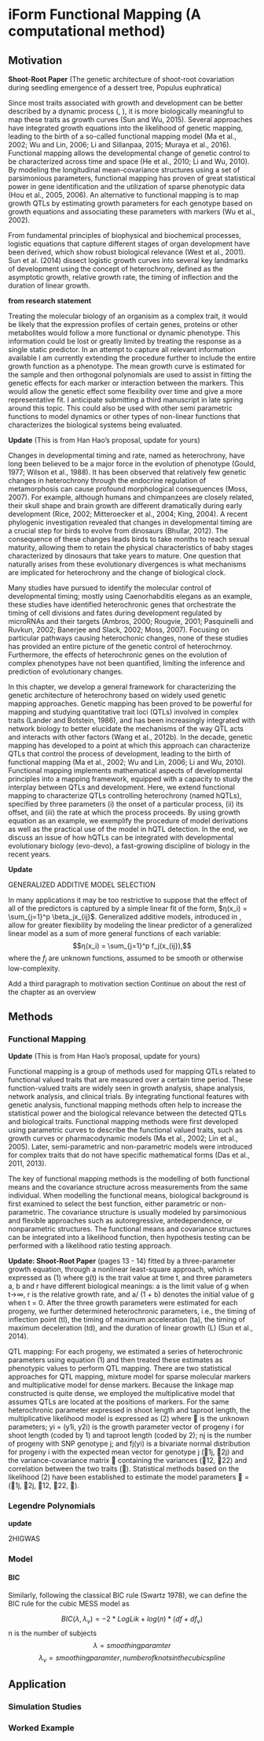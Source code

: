 # iForm Functional Mapping (A computational method)


## Motivation

  **Shoot-Root Paper**
  (The genetic architecture of shoot-root covariation during seedling emergence of a dessert tree, Populus euphratica)
  
 Since most traits associated with growth and development can be better described by a dynamic process (\cite{hernandez2015understanding}, \cite{muraya2017genetic}), it is more biologically meaningful to map these traits as growth curves (Sun and Wu, 2015). Several approaches have integrated growth equations into the likelihood of genetic mapping, leading to the birth of a so-called functional mapping model (Ma et al., 2002; Wu and Lin, 2006; Li and Sillanpaa, 2015; Muraya et al., 2016). Functional mapping allows the developmental change of genetic control to be characterized across time and space (He et al., 2010; Li and Wu, 2010). By modeling the longitudinal mean-covariance structures using a set of parsimonious parameters, functional mapping has proven of great statistical power in gene identification and the utilization of sparse phenotypic data (Hou et al., 2005, 2006). An alternative to functional mapping is to map growth QTLs by estimating growth parameters for each genotype based on growth equations and associating these parameters with markers (Wu et al., 2002). 
 
 
 
 From fundamental principles of biophysical and biochemical processes, logistic equations that capture different stages of organ development have been derived, which show robust biological relevance (West et al., 2001). Sun et al. (2014) dissect logistic growth curves into several key landmarks of development using the concept of heterochrony, defined as the asymptotic growth, relative growth rate, the timing of inflection and the duration of linear growth. 
 

  **from research statement**

Treating the molecular biology of an organisim as a complex trait, it would be likely that the expression profiles of certain genes, proteins or other metabolites would follow a more functional or dynamic phenotype. This information could be lost or greatly limited by treating the response as a single static predictor. In an attempt to capture all relevant information available I am currently extending the procedure further to include the entire growth function as a phenotype. The mean growth curve is estimated for the sample and then orthogonal polynomials are used to assist in fitting the genetic effects for each marker or interaction between the markers. This would allow the genetic effect some flexibility over time and give a more representative fit. I anticipate submitting a third manuscript in late spring around this topic. This could also be used with other semi parametric functions to model dynamics or other types of non-linear functions that characterizes the biological systems being evaluated.


**Update**
  (This is from Han Hao's proposal, update for yours) 

Changes in developmental timing and rate, named as heterochrony, have long
been believed to be a major force in the evolution of phenotype (Gould, 1977;
Wilson et al., 1988). It has been observed that relatively few genetic changes
in heterochrony through the endocrine regulation of metamorphosis can cause
profound morphological consequences (Moss, 2007). For example, although humans
and chimpanzees are closely related, their skull shape and brain growth are different
dramatically during early development (Rice, 2002; Mitteroecker et al., 2004; King,
2004). A recent phylogenic investigation revealed that changes in developmental
timing are a crucial step for birds to evolve from dinosaurs (Bhullar, 2012). The
consequence of these changes leads birds to take months to reach sexual maturity,
allowing them to retain the physical characteristics of baby stages characterized by dinosaurs that take years to mature. One question that naturally arises from these
evolutionary divergences is what mechanisms are implicated for heterochrony and
the change of biological clock.


Many studies have pursued to identify the molecular control of developmental
timing; mostly using Caenorhabditis elegans as an example, these studies have
identified heterochronic genes that orchestrate the timing of cell divisions and fates
during development regulated by microRNAs and their targets (Ambros, 2000;
Rougvie, 2001; Pasquinelli and Ruvkun, 2002; Banerjee and Slack, 2002; Moss, 2007).
Focusing on particular pathways causing heterochonic changes, none of these studies
has provided an entire picture of the genetic control of heterochrnoy. Furthermore,
the effects of heterochronic genes on the evolution of complex phenotypes have not
been quantified, limiting the inference and prediction of evolutionary changes.


In this chapter, we develop a general framework for characterizing the genetic
architecture of heterochrony based on widely used genetic mapping approaches.
Genetic mapping has been proved to be powerful for mapping and studying quantitative
trait loci (QTLs) involved in complex traits (Lander and Botstein, 1986),
and has been increasingly integrated with network biology to better elucidate the
mechanisms of the way QTL acts and interacts with other factors (Wang et al.,
2012b). In the decade, genetic mapping has developed to a point at which this
approach can characterize QTLs that control the process of development, leading
to the birth of functional mapping (Ma et al., 2002; Wu and Lin, 2006; Li and
Wu, 2010). Functional mapping implements mathematical aspects of developmental
principles into a mapping framework, equipped with a capacity to study the
interplay between QTLs and development. Here, we extend functional mapping
to characterize QTLs controlling heterochrony (named hQTLs), specified by three
parameters (i) the onset of a particular process, (ii) its offset, and (iii) the rate at which the process proceeds. By using growth equation as an example, we exemplify the procedure of model derivations as well as the practical use of the model in hQTL detection. In the end, we discuss an issue of how hQTLs can be integrated
with developmental evolutionary biology (evo-devo), a fast-growing discipline of
biology in the recent years.



**Update**

GENERALIZED ADDITIVE MODEL SELECTION \cite{chouldechova2015generalized}

In many applications it may be too restrictive to suppose that the effect
of all of the predictors is captured by a simple linear fit of the form, $η(x_i) =  \sum_{j=1}^p \beta_jx_{ij}$.
Generalized additive models, introduced in \cite{hastie1990generalized}, allow for greater
flexibility by modeling the linear predictor of a generalized linear model as a sum of more
general functions of each variable: $$η(x_i) = \sum_{j=1}^p f_j(x_{ij}),$$
where the $f_j$ are unknown functions, assumed to be smooth or otherwise low-complexity.


Add a third paragraph to motivation section
  Continue on about the rest of the chapter as  an overview


## Methods

### Functional Mapping

**Update**
  (This is from Han Hao's proposal, update for yours)
  
Functional mapping is a group of methods used for mapping QTLs related to
functional valued traits that are measured over a certain time period. These
function-valued traits are widely seen in growth analysis, shape analysis, network
analysis, and clinical trials. By integrating functional features with genetic analysis,
functional mapping methods often help to increase the statistical power and the
biological relevance between the detected QTLs and biological traits. Functional
mapping methods were first developed using parametric curves to describe the
functional valued traits, such as growth curves or pharmacodynamic models (Ma
et al., 2002; Lin et al., 2005). Later, semi-parametric and non-parametric models
were introduced for complex traits that do not have specific mathematical forms
(Das et al., 2011, 2013).


The key of functional mapping methods is the modelling of both functional means
and the covariance structure across measurements from the same individual. When
modelling the functional means, biological background is first examined to select
the best function, either parametric or non-parametric. The covariance structure is
usually modeled by parsimonious and flexible approaches such as autoregressive, antedependence, or nonparametric structures. The functional means and covariance
structures can be integrated into a likelihood function, then hypothesis testing can
be performed with a likelihood ratio testing approach.



**Update: Shoot-Root Paper**
 (pages 13 - 14)
fitted by a three-parameter growth equation, through a nonlinear least-square approach, which is expressed as
                                   (1)
where g(t) is the trait value at time t, and three parameters a, b and r have different biological meanings: a is the limit value of g when t→∞, r is the relative growth rate, and a/ (1 + b) denotes the initial value of g when t = 0. After the three growth parameters were estimated for each progeny, we further determined heterochronic parameters, i.e., the timing of inflection point (tI), the timing of maximum acceleration (ta), the timing of maximum deceleration (td), and the duration of linear growth (L) (Sun et al., 2014).



QTL mapping: For each progeny, we estimated a series of heterochronic parameters using equation (1) and then treated these estimates as phenotypic values to perform QTL mapping. There are two statistical approaches for QTL mapping, mixture model for sparse molecular markers and multiplicative model for dense markers. Because the linkage map constructed is quite dense, we employed the multiplicative model that assumes QTLs are located at the positions of markers. For the same heterochronic parameter expressed in shoot length and taproot length, the multiplicative likelihood model is expressed as
                         (2)
where  is the unknown parameters; yi = (y1i, y2i) is the growth parameter vector of progeny i for shoot length (coded by 1) and taproot length (coded by 2); nj is the number of progeny with SNP genotype j; and fj(yi) is a bivariate normal distribution for progeny i with the expected mean vector for genotype j (1j, 2j) and the variance-covariance matrix  containing the variances (12, 22) and correlation between the two traits (). Statistical methods based on the likelihood (2) have been established to estimate the model parameters  = (1j, 2j, 12, 22, ).




### Legendre Polynomials

**update**

2HIGWAS \cite{jiang20152higwas}

### Model 

#### BIC

Similarly, following the classical BIC rule (Swartz 1978), we can define the BIC rule for the cubic MESS model as

$$BIC(\lambda, \lambda_v ) = -2*LogLik + log(n)*(df + df_v)$$
n is the number of subjects \cite{wu2006nonparametric}
$$\lambda = smoothing paramter$$
$$\lambda_v = smoothing paramter, number of knots in the cubic spline$$

## Application

### Simulation Studies

### Worked Example
